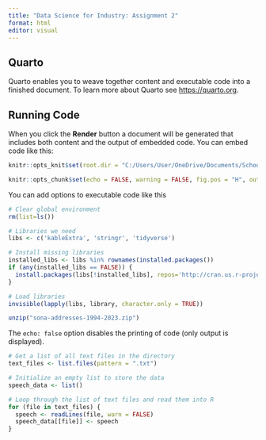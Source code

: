 ```yaml
---
title: "Data Science for Industry: Assignment 2"
format: html
editor: visual
---
```


## Quarto

Quarto enables you to weave together content and executable code into a finished document. To learn more about Quarto see <https://quarto.org>.

## Running Code

When you click the **Render** button a document will be generated that includes both content and the output of embedded code. You can embed code like this:

```r

knitr::opts_knit$set(root.dir = "C:/Users/User/OneDrive/Documents/School/2023/Masters/STA5073Z/Assignments/Assignment 2/ds4l-assignment-2/data/")

knitr::opts_chunk$set(echo = FALSE, warning = FALSE, fig.pos = "H", out.extra = "")
```

You can add options to executable code like this

```r
# Clear global environment
rm(list=ls())

# Libraries we need
libs <- c('kableExtra', 'stringr', 'tidyverse')

# Install missing libraries
installed_libs <- libs %in% rownames(installed.packages())
if (any(installed_libs == FALSE)) {
  install.packages(libs[!installed_libs], repos='http://cran.us.r-project.org')
}

# Load libraries
invisible(lapply(libs, library, character.only = TRUE))
```

```r
unzip("sona-addresses-1994-2023.zip")
```

The `echo: false` option disables the printing of code (only output is displayed).

```r
# Get a list of all text files in the directory
text_files <- list.files(pattern = ".txt")

# Initialize an empty list to store the data
speech_data <- list()

# Loop through the list of text files and read them into R
for (file in text_files) {
  speech <- readLines(file, warn = FALSE)
  speech_data[[file]] <- speech
}
```
